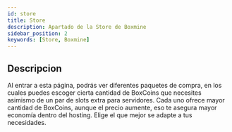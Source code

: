 ```yaml
---
id: store
title: Store
description: Apartado de la Store de Boxmine
sidebar_position: 2
keywords: [Store, Boxmine]
---
```


## Descripcion

Al entrar a esta página, podrás ver diferentes paquetes de compra, en los cuales puedes escoger cierta cantidad de BoxCoins que necesites asimismo de un par de slots extra para servidores. Cada uno ofrece mayor cantidad de BoxCoins, aunque el precio aumente, eso te asegura mayor economía dentro del hosting. Elige el que mejor se adapte a tus necesidades.
